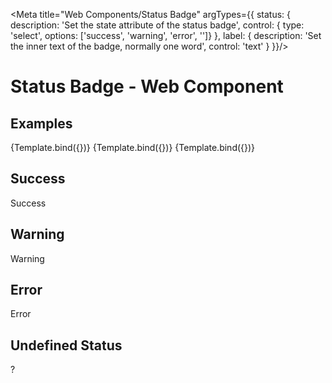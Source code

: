 
<Meta title="Web Components/Status Badge" argTypes={{
	status: {
		description: 'Set the state attribute of the status badge',
		control: { type: 'select', options: ['success', 'warning', 'error', '']}
	},
	label: {
		description: 'Set the inner text of the badge, normally one word',
		control: 'text'
	}
}}/>


# Status Badge - Web Component

## Examples
<Canvas>
  <Story name="success" args={{ status: 'success', label: 'Online' }}>
    {Template.bind({})}
  </Story>
  <Story name="warning" args={{ status: 'warning', label: 'Connecting...' }}>
    {Template.bind({})}
  </Story>
  <Story name="error" args={{ status: 'error', label: 'Offline' }}>
    {Template.bind({})}
  </Story>
</Canvas>

## Success
<Canvas>
  <nl-status-badge status="success">Success</nl-status-badge>
</Canvas>

## Warning
<Canvas>
  <nl-status-badge status="warning">Warning</nl-status-badge>
</Canvas>

## Error
<Canvas>
  <nl-status-badge status="error">Error</nl-status-badge>
</Canvas>

## Undefined Status
<Canvas>
  <nl-status-badge>?</nl-status-badge>
</Canvas>
